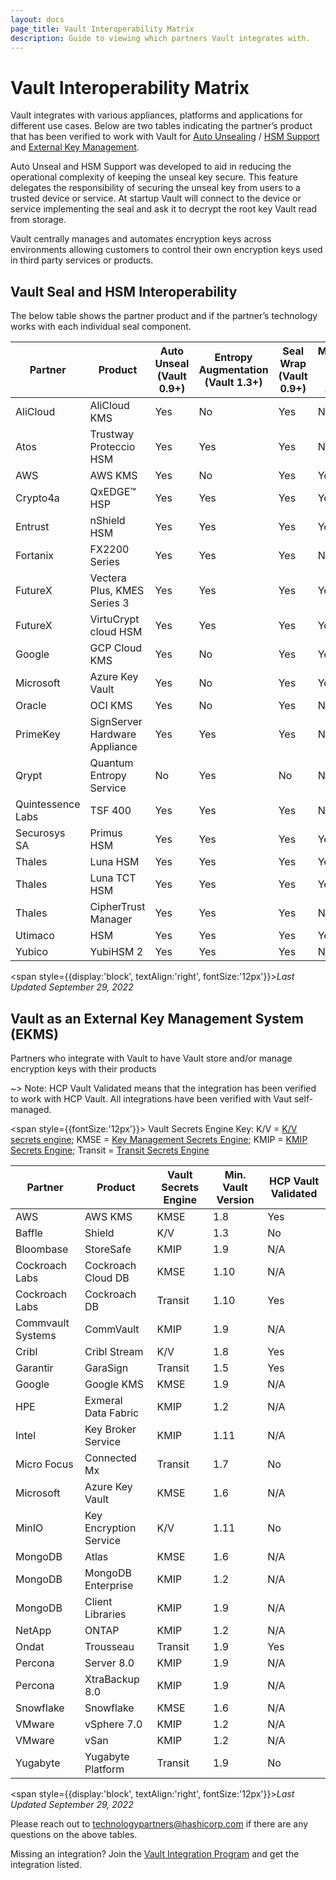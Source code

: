 ---
layout: docs
page_title: Vault Interoperability Matrix
description: Guide to viewing which partners Vault integrates with.
---

# Vault Interoperability Matrix

Vault integrates with various appliances, platforms and applications for different use cases. Below are two tables indicating the partner’s product that has been verified to work with Vault for [Auto Unsealing](/docs/concepts/seal#auto-unseal) / [HSM Support](/docs/enterprise/hsm) and [External Key Management](/use-cases/key-management).

Auto Unseal and HSM Support was developed to aid in reducing the operational complexity of keeping the unseal key secure. This feature delegates the responsibility of securing the unseal key from users to a trusted device or service. At startup Vault will connect to the device or service implementing the seal and ask it to decrypt the root key Vault read from storage.

Vault centrally manages and automates encryption keys across environments allowing customers to control their own encryption keys used in third party services or products.

## Vault Seal and HSM Interoperability

The below table shows the partner product and if the partner’s technology works with each individual seal component.

| Partner           | Product                                | Auto Unseal <br/> (Vault 0.9+)  | Entropy Augmentation <br/>(Vault 1.3+) | Seal Wrap  <br/>(Vault 0.9+)   | Managed Keys  <br/> (Vault 1.10+) | Min. Vault Version Verified |
| ----------------- | -------------------------------------- | ------------ | -------------------- | ------------ |-------------- | --------------------------- |
| AliCloud          | AliCloud KMS                           | Yes          | No                   | Yes          | No            | 0.11.2                      |
| Atos              | Trustway Proteccio HSM                 | Yes          | Yes                  | Yes          | No            | 1.9                         |
| AWS               | AWS KMS                                | Yes          | No                   | Yes          | Yes           | 0.9                         |
| Crypto4a          | QxEDGE™️ HSP                            | Yes          | Yes                  | Yes          | Yes           | 1.9                         |
| Entrust           | nShield HSM                            | Yes          | Yes                  | Yes          | Yes           | 1.3                         |
| Fortanix          | FX2200 Series                          | Yes          | Yes                  | Yes          | No            | 0.10                        |
| FutureX           | Vectera Plus, KMES Series 3            | Yes          | Yes                  | Yes          | Yes           | 1.5                         |
| FutureX           | VirtuCrypt cloud HSM                   | Yes          | Yes                  | Yes          | Yes           | 1.5                         |
| Google            | GCP Cloud KMS                          | Yes          | No                   | Yes          | Yes           | 0.9                         |
| Microsoft         | Azure Key Vault                        | Yes          | No                   | Yes          | Yes           | 0.10.2                      |
| Oracle            | OCI KMS                                | Yes          | No                   | Yes          | No            | 1.2.3                       |
| PrimeKey          | SignServer Hardware Appliance          | Yes          | Yes                  | Yes          | No            | 1.6                         |
| Qrypt             | Quantum Entropy Service                | No           | Yes                  | No           | No            | 1.11                        |
| Quintessence Labs  | TSF  400                               | Yes          | Yes                  | Yes          | No            | 1.4                         |
| Securosys SA      | Primus HSM                             | Yes          | Yes                  | Yes          | Yes           | 1.7                         |
| Thales            | Luna HSM                               | Yes          | Yes                  | Yes          | Yes           | 1.4                         |
| Thales            | Luna TCT HSM                           | Yes          | Yes                  | Yes          | Yes           | 1.4                         |   
| Thales            | CipherTrust Manager                    | Yes          | Yes                  | Yes          | No            | 1.7                         |
| Utimaco           | HSM                                    | Yes          | Yes                  | Yes          | Yes           | 1.4                         |
| Yubico            | YubiHSM 2                              | Yes          | Yes                  | Yes          | No            | 1.5                         |
<span style={{display:'block', textAlign:'right', fontSize:'12px'}}><em>Last Updated September 29, 2022</em></span>

## Vault as an External Key Management System (EKMS)

Partners who integrate with Vault to have Vault store and/or manage encryption keys with their products

~> Note: HCP Vault Validated means that the integration has been verified to work with HCP Vault. All integrations have been verified with Vaut self-managed.

<span style={{fontSize:'12px'}}>
Vault Secrets Engine Key: K/V = <a href="/docs/secrets/kv">K/V secrets engine</a>; KMSE = <a href="/docs/secrets/key-management">Key Management Secrets Engine</a>; KMIP = <a href="/docs/secrets/kmip">KMIP Secrets Engine</a>; Transit = <a href="/docs/secrets/transit">Transit Secrets Engine</a>
</span>

| Partner           | Product                | Vault Secrets Engine | Min. Vault Version | HCP Vault Validated |
| ----------------- | ---------------------- | -------------------- | ------------------ | ------------------- |
| AWS               | AWS KMS                | KMSE                 | 1.8                | Yes                 |
| Baffle            | Shield                 | K/V                  | 1.3                | No                  |
| Bloombase         | StoreSafe              | KMIP                 | 1.9                | N/A                 |
| Cockroach Labs    | Cockroach Cloud DB     | KMSE                 | 1.10               | N/A                 |
| Cockroach Labs    | Cockroach DB           | Transit              | 1.10               | Yes                 |
| Commvault Systems | CommVault              | KMIP                 | 1.9                | N/A                 |
| Cribl             | Cribl Stream           | K/V                  | 1.8                | Yes                 |
| Garantir          | GaraSign               | Transit              | 1.5                | Yes                 |
| Google            | Google KMS             | KMSE                 | 1.9                | N/A                 |
| HPE               | Exmeral Data Fabric    | KMIP                 | 1.2                | N/A                 |
| Intel             | Key Broker Service     | KMIP                 | 1.11               | N/A                 |
| Micro Focus       | Connected Mx           | Transit              | 1.7                | No                  |
| Microsoft         | Azure Key Vault        | KMSE                 | 1.6                | N/A                 |
| MinIO             | Key Encryption Service | K/V                  | 1.11               | No                  |
| MongoDB           | Atlas                  | KMSE                 | 1.6                | N/A                 |
| MongoDB           | MongoDB Enterprise     | KMIP                 | 1.2                | N/A                 |
| MongoDB           | Client Libraries       | KMIP                 | 1.9                | N/A                 |
| NetApp            | ONTAP                  | KMIP                 | 1.2                | N/A                 |
| Ondat             | Trousseau              | Transit              | 1.9                | Yes                 |
| Percona           | Server 8.0             | KMIP                 | 1.9                | N/A                 |
| Percona           | XtraBackup 8.0         | KMIP                 | 1.9                | N/A                 |
| Snowflake         | Snowflake              | KMSE                 | 1.6                | N/A                 |
| VMware            | vSphere 7.0            | KMIP                 | 1.2                | N/A                 |
| VMware            | vSan                   | KMIP                 | 1.2                | N/A                 |
| Yugabyte          | Yugabyte Platform      | Transit              | 1.9                | No                  |
<span style={{display:'block', textAlign:'right', fontSize:'12px'}}><em>Last Updated September 29, 2022</em></span>

Please reach out to [technologypartners@hashicorp.com](mailto:technologypartners@hashicorp.com) if there are any questions on the above tables. 

Missing an integration? Join the [Vault Integration Program](/partnerships) and get the integration listed.